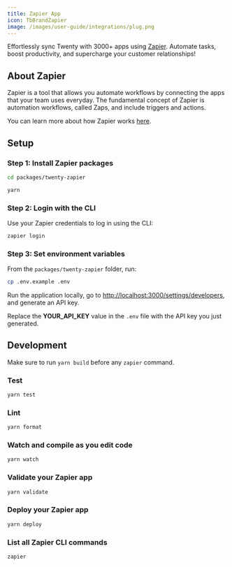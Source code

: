 ```yaml
---
title: Zapier App
icon: TbBrandZapier
image: /images/user-guide/integrations/plug.png
---
```


Effortlessly sync Twenty with 3000+ apps using [Zapier](https://zapier.com/). Automate tasks, boost productivity, and supercharge your customer relationships!

## About Zapier

Zapier is a tool that allows you automate workflows by connecting the apps that your team uses everyday. The fundamental concept of Zapier is automation workflows, called Zaps, and include triggers and actions. 

You can learn more about how Zapier works [here](https://zapier.com/how-it-works).  

## Setup

### Step 1: Install Zapier packages

```bash
cd packages/twenty-zapier

yarn
```

### Step 2: Login with the CLI

Use your Zapier credentials to log in using the CLI: 

```bash
zapier login
```

### Step 3: Set environment variables

From the `packages/twenty-zapier` folder, run:

```bash
cp .env.example .env
```
Run the application locally, go to [http://localhost:3000/settings/developers](http://localhost:3000/settings/developers/api-keys), and generate an API key.

Replace the **YOUR_API_KEY** value in the `.env` file with the API key you just generated.

## Development

<ArticleWarning>

Make sure to run `yarn build` before any `zapier` command.

</ArticleWarning>

### Test
```bash
yarn test
```
### Lint
```bash
yarn format
```
### Watch and compile as you edit code
```bash
yarn watch
```
### Validate your Zapier app
```bash
yarn validate
```
### Deploy your Zapier app 
```bash
yarn deploy
```
### List all Zapier CLI commands
```bash
zapier
``` 

<ArticleEditContent></ArticleEditContent>
